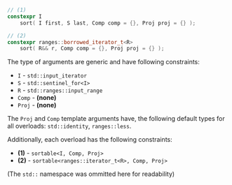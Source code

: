 ```cpp
// (1)
constexpr I
    sort( I first, S last, Comp comp = {}, Proj proj = {} );

// (2)
constexpr ranges::borrowed_iterator_t<R>
    sort( R&& r, Comp comp = {}, Proj proj = {} );
```

The type of arguments are generic and have following constraints:
- `I` - `std::input_iterator`
- `S` - `std::sentinel_for<I>`
- `R` - `std::ranges::input_range`
- `Comp` - **(none)**
- `Proj` - **(none)**

The `Proj` and `Comp` template arguments have, the following default types for all overloads: `std::identity`, `ranges::less`.

Additionally, each overload has the following constraints:
- **(1)** - `sortable<I, Comp, Proj>`
- **(2)** - `sortable<ranges::iterator_t<R>, Comp, Proj>`

(The `std::` namespace was ommitted here for readability)

